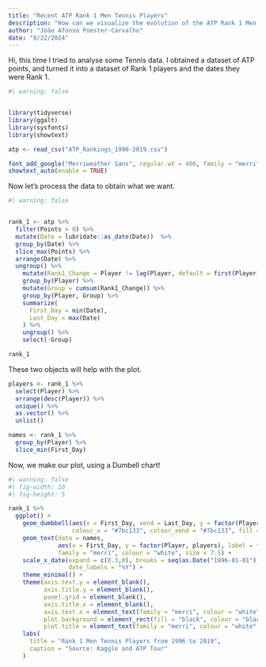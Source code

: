 ```yaml
---
title: "Recent ATP Rank 1 Men Tennis Players"
description: "How can we visualize the evolution of the ATP Rank 1 Men Tennis Players?"
author: "João Afonso Poester-Carvalho"
date: "8/22/2024"
---
```


Hi, this time I tried to analyse some Tennis data. 
I obtained a dataset of ATP points, and turned it into a dataset of Rank 1 players and the dates they were Rank 1.

``` r
#| warning: false


library(tidyverse)
library(ggalt)
library(sysfonts)
library(showtext)

atp <- read_csv("ATP_Rankings_1990-2019.csv")

font_add_google("Merriweather Sans", regular.wt = 400, family = "merri")
showtext_auto(enable = TRUE)

```

Now let's process the data to obtain what we want.

``` r
#| warning: false


rank_1 <- atp %>%
  filter(Points > 0) %>%
  mutate(Date = lubridate::as_date(Date))  %>%
  group_by(Date) %>%
  slice_max(Points) %>%
  arrange(Date) %>%
  ungroup() %>%
    mutate(Rank1_Change = Player != lag(Player, default = first(Player))) %>% 
    group_by(Player) %>%
    mutate(Group = cumsum(Rank1_Change)) %>%
    group_by(Player, Group) %>%
    summarize(
      First_Day = min(Date),
      Last_Day = max(Date)
    ) %>%
    ungroup() %>%
    select(-Group) 

rank_1
```


These two objects will help with the plot.

``` r
players <- rank_1 %>% 
  select(Player) %>%
  arrange(desc(Player)) %>%
  unique() %>%
  as.vector() %>%
  unlist() 

names <- rank_1 %>%
  group_by(Player) %>%
  slice_min(First_Day)

```

Now, we make our plot, using a Dumbell chart!

``` r
#| warning: false
#| fig-width: 10
#| fig-height: 5

rank_1 %>%
  ggplot() +
    geom_dumbbell(aes(x = First_Day, xend = Last_Day, y = factor(Player, players)), size = 0.5, 
                  colour_x = "#7bc133", colour_xend = "#7bc133", fill = "#7bc133", colour = "#7bc133") +
    geom_text(data = names, 
              aes(x = First_Day, y = factor(Player, players), label = factor(Player, players), hjust = 1.2),
              family = "merri", colour = "white", size = 7.5) +
    scale_x_date(expand = c(0.3,0), breaks = seq(as.Date("1996-01-01"), as.Date("2020-01-01"), by = "year"),
                 date_labels = "%Y") +
    theme_minimal() +
    theme(axis.text.y = element_blank(),
          axis.title.y = element_blank(),
          panel.grid = element_blank(),
          axis.title.x = element_blank(),
          axis.text.x = element_text(family = "merri", colour = "white", size = 13),
          plot.background = element_rect(fill = "black", colour = "black"),
          plot.title = element_text(family = "merri", colour = "white", size = 25)) +
    labs(
      title = "Rank 1 Men Tennis Players from 1996 to 2019",
      caption = "Source: Kaggle and ATP Tour"
    )
```    
